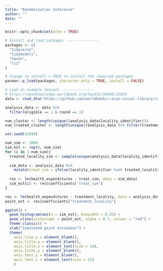 ```yaml
---
title: "Randomization Inference"
author: ""
date: ""
---
```


```r
knitr::opts_chunk$set(echo = TRUE)
```

```r
# Install and load packages ---------------
packages <- c(
  "tidyverse",
  "tidymodels",
  "haven",
  "ri2"
)

# Change to install = TRUE to install the required packages
pacman::p_load(packages, character.only = TRUE, install = FALSE)

# Load an example dataset ---------------
# https://openknowledge.worldbank.org/handle/10986/25030
data <- read_dta("https://github.com/worldbank/r-econ-visual-library/raw/master/Library/HISP/evaluation.dta")

analysis_data <- data %>%
  filter(eligible == 1 & round == 1) 

num_cluster <- length(unique((analysis_data$locality_identifier)))
num_treated_cluster <- length(unique((analysis_data %>% filter(treatment_locality == 1))$locality_identifier))

set.seed(42949)

num_sim <- 1000
sim_est <- rep(0, num_sim)
for (i in 1:num_sim){
  treated_locality_sim <- sample(unique(analysis_data$locality_identifier), num_treated_cluster)
  
  sim_data <- analysis_data %>%
    mutate(treat_sim = ifelse(locality_identifier %in% treated_locality_sim, 1, 0))
  
  res <- lm(health_expenditures ~ treat_sim, data = sim_data)
  sim_est[i] <- res$coefficients['treat_sim']
}

res <- lm(health_expenditures ~ treatment_locality, data = analysis_data)
point_est <- res$coefficients["treatment_locality"]

ggplot() +
  geom_histogram(aes(x = sim_est), binwidth = 0.25) +
  geom_vline(xintercept = point_est, alpha = 0.7, colour = "red") +
  theme_classic() +
  xlab("Simulated point estimates") +
  theme(
    axis.line.y = element_blank(),
    axis.title.y = element_blank(),
    axis.title.x = element_text(size = 14),
    axis.ticks.y = element_blank(),
    axis.text.y = element_blank(),
    axis.text.x = element_text(size = 12)
    )


```
